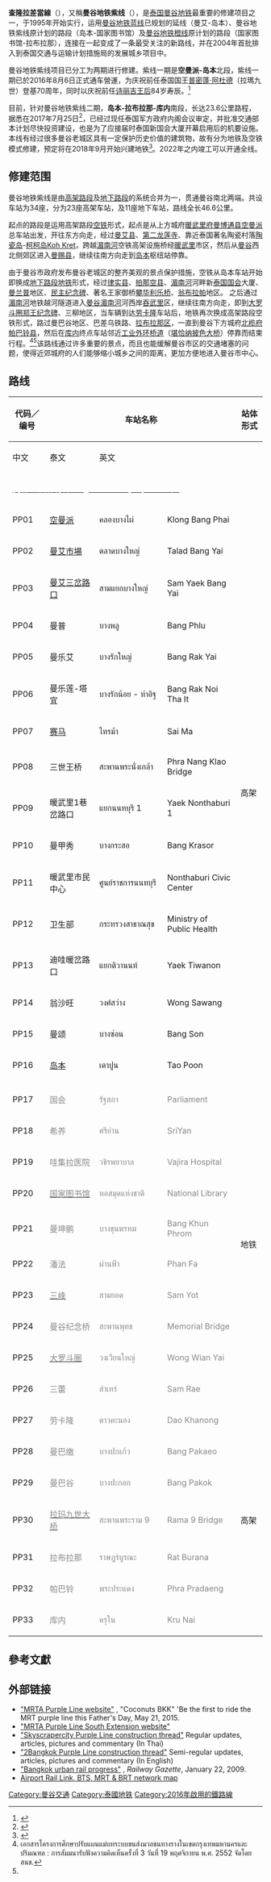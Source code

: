 {{NoteTA |G1=Railway |G2=Transport
|1=zh-tw:曼谷捷運;zh-hk:曼谷地鐵;zh-cn:曼谷地铁;
}}
{{Infobox rail line
| box_width   = 
|rail_name    = 曼谷地铁紫线<br /><small>รถไฟฟ้ามหานครสายสีม่วง<br />MRT Purple Line</small>
| color       = #{{BTS color|MRT purple}}
|logo_filename=
| logo_width = 80px
| logo_alt = 
| image       =MRT Purple Line Train T013 20160806.jpg
| imagesize = 280px
|caption     = 
| service_type = [[大众运输系统|大众运输系统]]
| network     = [[曼谷地铁|曼谷地铁]]
|status      = 通车营运
|locale      = {{THA}}[[曼谷|曼谷]]、[[暖武里府|暖武里府]]、[[北榄府|北榄府]]
|start       = [[空曼派站|空曼派]]-[[库内|库内]]
| 线路类型    = 高架/地下
| stations     = 16（已启用）<br>34（全线）
|system_length= 46.6[[公里|公里]]
|车辆段      =[[空曼派维护中心|空曼派维护中心]]<br>[[库内维护中心|库内维护中心]]
|lines=1
|ridership   = 
| begin_operation =2016年8月6日（空曼派-岛本）<br>预计2022年（二期，岛本-库内）
| end_operation  =future
|owner       = [[泰国大众捷运局|泰国大众捷运局]]
|operator    = [[泰国大众捷运局|泰国大众捷运局]]<br>[[曼谷大众运输系统公众公司|曼谷大众运输系统公众公司]]<br>(合资企业)
|character   = 
|stock       = [[綜合車輛製作所|綜合車輛製作所]]製列車
|tracklength = 
|notrack     =  
|gauge       = {{RailGauge|1435|al=on|allk=on}}
|el          = [[第三轨供电|第三轨供电]]
|max_speed   = 80千米/小时
|elevation   = 
|map         = {{曼谷地鐵紫線RDT}}
|map_state   = 
}}
'''查隆拉差當線'''（{{thai|t=สายฉลองรัชธรรม|phon=S̄āy c̄hlxng rạch ṭhrrm|r=Sai Chalong Ratchadham}}），又稱'''曼谷地铁紫线'''（{{thai|t=สายสีม่วง|phon=S̄āy s̄ī m̀wng}}），是[[泰国|泰国]][[曼谷地铁|曼谷地铁]]最重要的修建项目之一，于1995年开始实行，运用[[曼谷地铁蓝线|曼谷地铁蓝线]]已规划的延线（曼艾-岛本）、曼谷地铁紫线原计划的路段（岛本-国家图书馆）及[[曼谷地铁橙线|曼谷地铁橙线]]原计划的路段（国家图书馆-拉布拉那），连接在一起变成了一条最受关注的新路线，并在2004年首批排入到泰国交通与运输计划措施局的发展城乡项目中。

曼谷地铁紫线项目已分工为两期进行修建。紫线一期是'''空曼派-岛本'''北段，紫线一期已於2016年8月6日正式通车營運，为庆祝前任泰国国王[[普密蓬·阿杜德|普密蓬·阿杜德]]（拉瑪九世）登基70周年，同时以庆祝前任[[诗丽吉王后|诗丽吉王后]]84岁寿辰。<ref>{{Cite web |url=http://www.prachachat.net/news_detail.php?newsid=1462201042 |title=存档副本 |access-date=2016-05-07 |archive-url=https://web.archive.org/web/20170812172039/https://www.prachachat.net/news_detail.php?newsid=1462201042 |archive-date=2017-08-12 |dead-url=yes }}</ref>

目前，针对曼谷地铁紫线二期，'''岛本-拉布拉那-库内'''南段，长达23.6公里路程，据悉在2017年7月25日<ref>{{Cite web |url=http://www.posttoday.com/biz/gov/505199 |title=存档副本 |access-date=2017-08-27 |archive-url=https://web.archive.org/web/20170827130426/http://www.posttoday.com/biz/gov/505199 |archive-date=2017-08-27 |dead-url=yes }}</ref>，已经过现任泰国军方政府内阁会议审定，并批准交通部本计划尽快投资建设，也是为了应接届时泰国新国会大厦开幕启用后的机要设施。本线有经过很多曼谷老城区具有一定保护历史价值的建筑物，故有分为地铁及空铁模式修建，预定将在2018年9月开始兴建地铁<ref>{{Cite web |url=http://thinkofliving.com/2017/07/25/%E0%B9%82%E0%B8%84%E0%B8%A3%E0%B8%87%E0%B8%81%E0%B8%B2%E0%B8%A3%E0%B8%A3%E0%B8%96%E0%B9%84%E0%B8%9F%E0%B8%9F%E0%B9%89%E0%B8%B2%E0%B8%AA%E0%B8%B2%E0%B8%A2%E0%B8%AA%E0%B8%B5%E0%B8%A1%E0%B9%88%E0%B8%A7/ |title=存档副本 |access-date=2017-08-27 |archive-url=https://web.archive.org/web/20170827165100/http://thinkofliving.com/2017/07/25/%E0%B9%82%E0%B8%84%E0%B8%A3%E0%B8%87%E0%B8%81%E0%B8%B2%E0%B8%A3%E0%B8%A3%E0%B8%96%E0%B9%84%E0%B8%9F%E0%B8%9F%E0%B9%89%E0%B8%B2%E0%B8%AA%E0%B8%B2%E0%B8%A2%E0%B8%AA%E0%B8%B5%E0%B8%A1%E0%B9%88%E0%B8%A7/ |archive-date=2017-08-27 |dead-url=yes }}</ref>。2022年之内竣工可以开通全线。

==修建范围==
曼谷地铁紫线是由[[高架路段|高架路段]]及[[地下路段|地下路段]]的系统合并为一，贯通曼谷南北两端。共设车站为34座，分为23座高架车站，及11座地下车站，路线全长46.6公里。

起点的路段是运用高架路段[[空铁|空铁]]形式，起点是从上方城府[[暖武里府|暖武里府]][[曼博通县|曼博通县]][[空曼派|空曼派]]总车站出发，开往东方向走，经过[[曼艾县|曼艾县]]、[[第二|第二]][[龙莲寺|龙莲寺]]、靠近泰国著名陶瓷村落[[陶瓷岛|陶瓷岛]]-[[柯柯岛|柯柯岛]][[Koh_Kret|Koh Kret]]，跨越[[湄南河|湄南河]]空铁高架设施桥经[[暖武里|暖武里]]市区，然后从[[曼谷|曼谷]]西北侧郊区进入[[曼赐县|曼赐县]]，继续往南方向走到[[岛本|岛本]]枢纽站停靠。

由于曼谷市政府发布曼谷老城区的整齐美观的景点保护措施，空铁从岛本车站开始即换成[[地下路段|地下路段]][[地铁|地铁]]形式，经过[[律实县|律实县]]、[[拍那空县|拍那空县]]、[[湄南河|湄南河]]河畔新[[泰国国会|泰国国会]]大厦、[[曼兰普|曼兰普]]地区、[[民主纪念碑|民主纪念碑]]、著名王家御桥[[攀华利乐桥|攀华利乐桥]]、[[翁布拉帕|翁布拉帕]]地区。
之后通过[[湄南河|湄南河]]地铁越河隧道进入[[曼谷|曼谷]][[湄南河|湄南河]]河西岸[[吞武里|吞武里]]区，继续往南方向走，即到[[大罗斗圈|大罗斗圈]][[郑王纪念碑|郑王纪念碑]]、三柳地区，当车辆到达[[劳卡隆|劳卡隆]]车站后，地铁再次换成高架路段空铁形式，路过曼巴谷地区、巴差乌铁路、[[拉布拉那区|拉布拉那区]]，一直到曼谷下方城府[[北榄府|北榄府]][[帕巴铃县|帕巴铃县]]，然后在[[库内|库内]]终点车站邻近[[工业外环桥道|工业外环桥道]]（[[堪恰纳披色大桥|堪恰纳披色大桥]]）停靠而结束行程。<ref name="M-MAPSEMINAR3">เอกสารโครงการศึกษาปรับแผนแม่บทระบบขนส่งมวลชนทางรางในเขตกรุงเทพมหานครและปริมณฑล : การสัมมนารับฟังความคิดเห็นครั้งที่ 3 วันที่ 19 พฤศจิกายน พ.ศ. 2552 จัดโดย สนข.</ref><ref name="MSouth2"/>该路线通过许多重要的景点，而且也能缓解曼谷市区的交通堵塞的问题，使得近郊城府的人们能够缩小城乡之间的距离，更加方便地进入曼谷市中心。

== 路线 ==
{| class="wikitable" style="font-size:90%;width:70%; text-align: center"
!style="width:7%" rowspan="2"|代码／编号
!style="width:45%" colspan="3"|车站名称
!style="width:7%"  rowspan="2"|站体形式
!style="width:31%" rowspan="2"|车站接驳路线
!style="width:10%" rowspan="2"|启用日期
|-
!中文!!泰文!!英文
|-
!colspan=7 style="background:#{{BTS color|MRT purple}}; color:#FFFFFF;"|[[曼谷地铁紫线|<font color="#FFFFFF">曼谷地铁紫线（Bangkok Metro purple Line）]]
|-align=center
|PP01
|[[空曼派站|空曼派]]
|คลองบางไผ่
|Klong Bang Phai
|rowspan="16" | 高架
|
| align="center" rowspan="16" | 2016年8月6日
|-align=center
|PP02
|[[曼艾市場站|曼艾市場]]
|ตลาดบางใหญ่
|Talad Bang Yai
|
|-align=center
|PP03
|[[曼艾三岔路口站|曼艾三岔路口]]
|สามแยกบางใหญ่
|Sam Yaek Bang Yai
|
|-align=center
|PP04
|曼普
|บางพลู
|Bang Phlu
|
|-align=center
|PP05
|曼乐艾
|บางรักใหญ่
|Bang Rak Yai
|
|-align=center
|PP06
|曼乐莲-塔宜
|บางรักน้อย - ท่าอิฐ
|Bang Rak Noi Tha It
|
|-align=center
|PP07
|[[赛马站_(曼谷)|赛马]]
|ไทรม้า
|Sai Ma
|
|-align=center
|PP08
|三世王桥
|สะพานพระนั่งเกล้า
|Phra Nang Klao Bridge
|
|-align=center
|PP09
|暖武里1巷岔路口
|แยกนนทบุรี 1
|Yaek Nonthaburi 1
|
|-align=center
|PP10
|曼甲秀
|บางกระสอ
|Bang Krasor
|
|-align=center
|PP11
|暖武里市民中心
|ศูนย์ราชการนนทบุรี
|Nonthaburi Civic Center
| align="left" |[[曼谷单轨铁路粉红线|曼谷单轨铁路粉红线]]（计划中）<br/>[[曼谷单轨铁路棕线|曼谷单轨铁路棕线]]（计划中）
|-align=center
|PP12
|卫生部
|กระทรวงสาธาณสุข
|Ministry of Public Health
|
|-align=center
|PP13
|迪哇暖岔路口
|แยกติวานนท์
|Yaek Tiwanon
|
|-align=center
|PP14
|翁沙旺
|วงศ์สว่าง
|Wong Sawang 
|
|-align=center
|PP15
|曼颂
|บางซ่อน
|Bang Son
| align="left" |[[曼谷近郊铁路浅红线|曼谷近郊铁路浅红线]]挽赐-达铃参（建设中）
|-align=center
|PP16
|[[岛本站_(曼谷)|岛本]]
|เตาปูน
|Tao Poon
| align="left" |[[曼谷地铁蓝线|曼谷地铁蓝线]]挽赐-塔帕
|-
|-align=center
|PP17
|<font color="#888888">国会
|<font color="#888888">รัฐสภา
|<font color="#888888">Parliament
|rowspan="10" | 地铁
|
| align="center" rowspan="18" | 建设中，预计2027年
|-align=center
|PP18
|<font color="#888888">希养
|<font color="#888888">ศรีย่าน
|<font color="#888888">SriYan
|
|-align=center
|PP19
|<font color="#888888">哇集拉医院
|<font color="#888888">วชิรพยาบาล
|<font color="#888888">Vajira Hospital
|
|-align=center
|PP20
|[[国家图书馆站_(泰国)|<font color="#888888">国家图书馆]]
|<font color="#888888">หอสมุดแห่งชาติ
|<font color="#888888">National Library
|
|-align=center
|PP21
|<font color="#888888">曼坤鹏
|<font color="#888888">บางขุนพรหม
|<font color="#888888">Bang Khun Phrom
|
|-align=center
|PP22
|<font color="#888888">潘法
|<font color="#888888">ผ่านฟ้า
|<font color="#888888">Phan Fa
| align="left" |[[曼谷地铁橙线|曼谷地铁橙线]](计划中)
|-align=center
|PP23
|[[三峰站_(曼谷)|<font color="#888888">三峰]]
|<font color="#888888">สามยอด
|<font color="#888888">Sam Yot
| align="left" |[[曼谷地铁蓝线|曼谷地铁蓝线]]华南峰火车站-塔帕
|-align=center
|PP24
|<font color="#888888">曼谷纪念桥
|<font color="#888888">สะพานพุทธ
|<font color="#888888">Memorial Bridge
|
|-align=center
|PP25
|[[大罗斗圈车站|<font color="#888888">大罗斗圈]]
|<font color="#888888">วงเวียนใหญ่
|<font color="#888888">Wong Wian Yai
| align="left" |[[曼谷近郊铁路暗红线|曼谷近郊铁路暗红线]]大罗斗圈-玛哈猜（计划中）<br/>[[是隆线|曼谷空铁暗绿色是隆线]]
|-align=center
|PP26
|<font color="#888888">三蕾
|<font color="#888888">สำเหร่
|<font color="#888888">Sam Rae
|
|-align=center
|PP27
|<font color="#888888">劳卡隆
|<font color="#888888">ดาวคะนอง
|<font color="#888888">Dao Khanong
|rowspan="7" | 高架
|
|-align=center
|PP28
|<font color="#888888">曼巴缴
|<font color="#888888">บางปะแก้ว
|<font color="#888888">Bang Pakaeo	
|
|-align=center
|PP29
|<font color="#888888">曼巴谷
|<font color="#888888">บางปะกอก
|<font color="#888888">Bang Pakok
|
|-align=center
|PP30
|[[拉玛九世大桥|<font color="#888888">拉玛九世大桥]]
|<font color="#888888">สะพานพระราม 9
|<font color="#888888">Rama 9 Bridge
|
|-align=center
|PP31
|<font color="#888888">拉布拉那
|<font color="#888888">ราษฎร์บูรณะ
|<font color="#888888">Rat Burana
|
|-align=center
|PP32
|<font color="#888888">帕巴铃
|<font color="#888888">พระประแดง
|<font color="#888888">Phra Pradaeng
|
|-align=center
|PP33
|<font color="#888888">库内
|<font color="#888888">ครุใน
|<font color="#888888">Kru Nai
|
|}

==參考文獻==
{{reflist}}
{{commonscat|MRT Purple Line}}

==外部链接==
* [http://www.mrta-purpleline.com/mrtaview/14.html "MRTA Purple Line website"] {{Wayback|url=http://www.mrta-purpleline.com/mrtaview/14.html |date=20200810081201 }}, "Coconuts BKK" 'Be the first to ride the MRT purple line this Father's Day, May 21, 2015. <!-- accessed May 21, 2015-->
*[https://web.archive.org/web/20140729013603/http://mrta-southpurpleline.com/ "MRTA Purple Line South Extension website"]
* [http://www.skyscrapercity.com/showthread.php?t=1138409 "Skyscrapercity Purple Line construction thread"] {{Wayback|url=http://www.skyscrapercity.com/showthread.php?t=1138409 |date=20191202131934 }} Regular updates, articles, pictures and commentary (In Thai)
* [https://web.archive.org/web/20140810022318/http://2bangkokforum.com/showthread.php?3273-Purple-Line-under-construction "2Bangkok Purple Line construction thread"] Semi-regular updates, articles, pictures and commentary (In English)
* [http://www.railwaygazette.com/news/single-view/view//bangkok-urban-rail-progress.html "Bangkok urban rail progress"] {{Wayback|url=http://www.railwaygazette.com/news/single-view/view//bangkok-urban-rail-progress.html |date=20160916144450 }}, ''Railway Gazette'', January 22, 2009. <!--accessed June 20, 2009-->
* [https://web.archive.org/web/20120607015100/http://www.bts.co.th/customer/en/02-route-current.aspx Airport Rail Link, BTS, MRT & BRT network map]

{{曼谷地鐵紫線}}
{{曼谷大眾運輸}}
{{东盟城市轨道系统}}
[[Category:曼谷交通|Category:曼谷交通]]
[[Category:泰國地铁|Category:泰國地铁]]
[[Category:2016年啟用的鐵路線|Category:2016年啟用的鐵路線]]